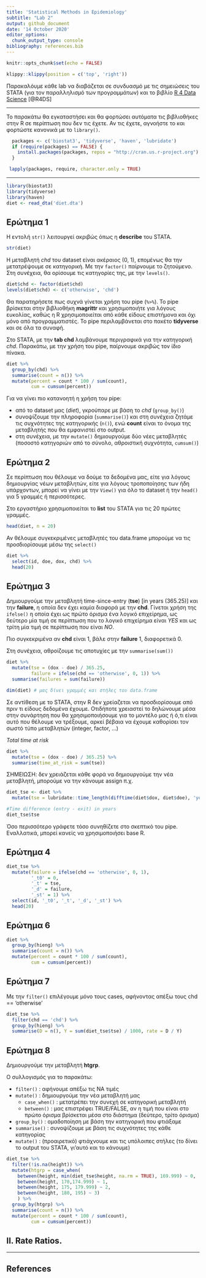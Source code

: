 ```yaml
---
title: 'Statistical Methods in Epidemiology'
subtitle: "Lab 2"
output: github_document
date: '14 October 2020'
editor_options: 
  chunk_output_type: console
bibliography: references.bib
---
```


```r
knitr::opts_chunk$set(echo = FALSE)
```

```r
klippy::klippy(position = c('top', 'right'))
```


Παρακαλόυμε κάθε lab να διαβάζεται σε συνδυασμό με τις σημειώσεις του STATA (για τον παραλληλισμό των προγραμμάτων) και το βιβλίο [R 4 Data Science](https://r4ds.had.co.nz/) [@R4DS] 

***

Το παρακάτω θα εγκαταστήσει και θα φορτώσει αυτόματα τις βιβλιοθήκες στην R σε περίπτωση που δεν τις έχετε.
Αν τις έχετε, αγνοήστε το και φορτώστε κανονικά με το `library()`.

```r
  packages <- c('biostat3', 'tidyverse', 'haven', 'lubridate')
  if (require(packages) == FALSE) {
    install.packages(packages, repos = "http://cran.us.r-project.org")
  }

 lapply(packages, require, character.only = TRUE)
```

***

```r
library(biostat3)
library(tidyverse)
library(haven)
diet <- read_dta('diet.dta')
```

## Ερώτημα 1

Η εντολή `str()` λειτουργεί ακριβώς όπως η **describe** του STATA.
```r
str(diet)
```

Η μεταβλητή *chd* του dataset είναι ακέραιος (0, 1), επομένως θα την μετατρέψουμε σε κατηγορική. Με την `factor()` παίρνουμε το ζητούμενο. Στη συνέχεια, θα ορίσουμε τις κατηγορίες της, με την `levels()`.
```r
diet$chd <- factor(diet$chd)
levels(diet$chd) <- c('otherwise', 'chd')
```

Θα παρατηρήσετε πως συχνά γίνεται χρήση του pipe (`%>%`). Το pipe βρίσκεται στην βιβλιοθήκη **magrittr** και χρησιμοποιήτε για λόγους ευκολίας, καθώς η R χρησιμοποιείται από κάθε είδους επιστήμονα και όχι μόνο από προγραμματιστές. Το pipe περιλαμβάνεται στο πακέτο **tidyverse** και σε όλα τα συναφή.

Στο STATA, με την **tab chd** λαμβάνουμε περιγραφικά για την κατηγορική *chd*. Παρακάτω, με την χρήση του pipe, παίρνουμε ακριβώς τον ίδιο πίνακα.

```r
diet %>%
  group_by(chd) %>%
  summarise(count = n()) %>%
  mutate(percent = count * 100 / sum(count),
         cum = cumsum(percent))
```

Για να γίνει πιο κατανοητή η χρήση του pipe:

* από το dataset μας (*diet*), γκρούπαρε με βάση το *chd* (`group_by()`)
* συνοψίζουμε την πληροφορία (`summarise()`) και στη συνέχεια ζητάμε τις συχνότητες της κατηγορικής (`n()`), ενώ **count** είναι το όνομα της μεταβλητής που θα εμφανιστεί στο output.
* στη συνέχεια, με την `mutate()` δημιουργούμε δύο νέες μεταβλητές (ποσοστό κατηγοριών από το σύνολο, αθροιστική συχνότητα, `cumsum()`)

## Ερώτημα 2

Σε περίπτωση που θέλουμε να δούμε τα δεδομένα μας, είτε για λόγους δημιουργίας νέων μεταβλητών, είτε για λόγους τροποποίησης των ήδη υπάρχοντων, μπορεί να γίνει με την `View()` για όλο το dataset ή την `head()` για 5 γραμμές ή περισσότερες.

Στο εργαστήριο χρησιμοποιείται το **list** του STATA για τις 20 πρώτες γραμμές.

```r
head(diet, n = 20)
```

Αν θέλουμε συγκεκριμένες μεταβλητές του data.frame μπορούμε να τις προσδιορίσουμε μέσω της `select()`

```r
diet %>%
  select(id, doe, dox, chd) %>%
  head(20)
```


## Ερώτημα 3

Δημιουργούμε την μεταβλητή time-since-entry (**tse**) [in years (365.25)] και την **failure**, η οποία δεν έχει καμία διαφορά με την **chd**. Γίνεται χρήση της `ifelse()` η οποία έχει ως πρώτο όρισμα ένα λογικό επιχείρημα, ως δεύτερο μία τιμή σε περίπτωση που το λογικό επιχείρημα είναι *YES* και ως τρίτη μία τιμή σε περίπτωση που είναι *NO*.

Πιο συγκεκριμένα αν **chd** είναι 1, βάλε στην **failure** 1, διαφορετικά 0.

Στη συνέχεια, αθροίζουμε τις αποτυχίες με την `summarise(sum())`
```r
diet %>%
  mutate(tse = (dox - doe) / 365.25,
         failure = ifelse(chd == 'otherwise', 0, 1)) %>% 
  summarise(failures = sum(failure))

dim(diet) # μας δίνει γραμμές και στήλες του data.frame
```

Σε αντίθεση με το STATA, στην R δεν χρείαζεται να προσδιορίσουμε από πριν τι είδους δεδομένα έχουμε. Οτιδήποτε χρειαστεί το δηλώνουμε μέσα στην συνάρτηση που θα χρησιμοποιήσουμε για το μοντέλο μας ή ό,τι είναι αυτό που θέλουμε να τρέξουμε, αρκεί βέβαια να έχουμε καθορίσει τον σωστό τύπο μεταβλητών (integer, factor, ...)

_Total time at risk_
```r
diet %>%
  mutate(tse = (dox - doe) / 365.25) %>% 
  summarise(time_at_risk = sum(tse))
```

ΣΗΜΕΙΩΣΗ: δεν χρειάζεται κάθε φορά να δημιουργούμε την νέα μεταβλητή, μπορούμε να την κάνουμε assign π.χ.

```r
diet_tse <- diet %>%
  mutate(tse = lubridate::time_length(difftime(diet$dox, diet$doe), 'years'))

#Time difference (entry - exit) in years
diet_tse$tse
```

Όσο περισσότερο γράφετε τόσο συνηθίζετε στο σκεπτικό του pipe. Εναλλατικά, μπορεί κανείς να χρησιμοποιήσει base R.


## Ερώτημα 4

```r
diet_tse %>%
  mutate(failure = ifelse(chd == 'otherwise', 0, 1),
         '_t0' = 0,
         '_t' = tse,
         '_d' = failure,
         '_st' = 1) %>%
  select(id, '_t0', '_t', '_d', '_st') %>%
  head(20)
```

## Ερώτημα 6

```r
diet %>%
  group_by(hieng) %>%
  summarise(count = n()) %>%
  mutate(percent = count * 100 / sum(count),
         cum = cumsum(percent))
```

## Ερώτημα 7

Με την `filter()` επιλέγουμε μόνο τους cases, αφήνοντας απέξω τους chd == 'otherwise'

```r
diet_tse %>%
  filter(chd == 'chd') %>%
  group_by(hieng) %>%
  summarise(D = n(), Y = sum(diet_tse$tse) / 1000, rate = D / Y)
```

## Ερώτημα 8

Δημιουργούμε την μεταβλητή **htgrp**.

Ο συλλογισμός για το παρακάτω:

* `filter()` : αφήνουμε απέξω τις ΝΑ τιμές
* `mutate()` : δημιουργούμε την νέα μεταβλητή μας
  + `case_when()` : μετατρέπει την συνεχή σε κατηγορική μεταβλητή
  + `between()` : μας επιστρέφει TRUE/FALSE, αν η τιμή που είναι στο πρώτο όρισμα βρίσκεται μέσα στο διάστημα (δεύτερο, τρίτο όρισμα)
* `group_by()` : ομαδοποίηση με βάση την κατηγορική που φτιάξαμε
* `summarise()` : συνοψίζουμε με βάση τις συχνότητες της κάθε κατηγορίας
* `mutate()` : (προαιρετικό) φτιάχνουμε και τις υπόλοιπες στήλες (το δίνει το output του STATA, γι'αυτό και το κάνουμε)

```r
diet_tse %>%
  filter(!is.na(height)) %>%
  mutate(htgrp = case_when(
    between(height, min(diet_tse$height, na.rm = TRUE), 169.999) ~ 0,
    between(height, 170,174.999) ~ 1,
    between(height, 175, 179.999) ~ 2,
    between(height, 180, 195) ~ 3)
    ) %>%
  group_by(htgrp) %>%
  summarise(count = n()) %>%
  mutate(percent = count * 100 / sum(count),
         cum = cumsum(percent))
```


## ΙΙ. Rate Ratios.


***
## References
